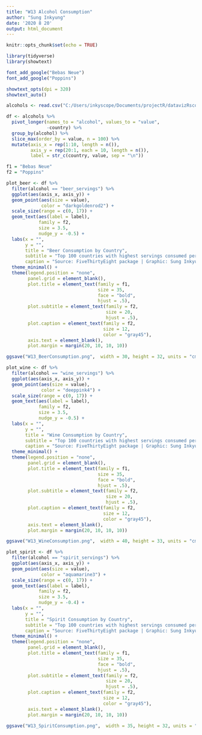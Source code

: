 ```yaml
---
title: "W13 Alcohol Consumption"
author: "Sung Inkyung"
date: '2020 8 20'
output: html_document
---
```


```r
knitr::opts_chunk$set(echo = TRUE)
```

```r
library(tidyverse)
library(showtext)

font_add_google("Bebas Neue")
font_add_google("Poppins")

showtext_opts(dpi = 320)
showtext_auto()
```


```r
alcohols <- read.csv("C:/Users/inkyscope/Documents/projectR/datavizRscope/2018/week13/data/AlcoholConsumption.csv")
```


```r
df <- alcohols %>% 
  pivot_longer(names_to = "alcohol", values_to = "value",
               -country) %>% 
  group_by(alcohol) %>% 
  slice_max(order_by = value, n = 100) %>% 
  mutate(axis_x = rep(1:10, length = n()),
         axis_y = rep(20:1, each = 10, length = n()),
         label = str_c(country, value, sep = "\n"))

```


```r
f1 = "Bebas Neue"
f2 = "Poppins"

plot_beer <- df %>% 
  filter(alcohol == "beer_servings") %>% 
  ggplot(aes(axis_x, axis_y)) +
  geom_point(aes(size = value),
             color = "darkgoldenrod2") +
  scale_size(range = c(0, 17)) +
  geom_text(aes(label = label),
            family = f2,
            size = 3.5, 
            nudge_y = -0.5) +
  labs(x = "",
       y = "",
       title = "Beer Consumption by Country",
       subtitle = "Top 100 countries with highest servings consumed per person, 2010",
       caption = "Source: FiveThirtyEight package | Graphic: Sung Inkyung") +
  theme_minimal() +
  theme(legend.position = "none",
        panel.grid = element_blank(),
        plot.title = element_text(family = f1, 
                                  size = 35, 
                                  face = "bold",
                                  hjust = .5),
        plot.subtitle = element_text(family = f2,
                                     size = 20,
                                     hjust = .5),
        plot.caption = element_text(family = f2,
                                    size = 12,
                                    color = "gray45"),
        axis.text = element_blank(),
        plot.margin = margin(20, 10, 10, 10))

ggsave("W13_BeerConsumption.png",  width = 30, height = 32, units = "cm", dpi = 300)
```

```r
plot_wine <- df %>% 
  filter(alcohol == "wine_servings") %>% 
  ggplot(aes(axis_x, axis_y)) +
  geom_point(aes(size = value),
             color = "deeppink4") +
  scale_size(range = c(0, 17)) +
  geom_text(aes(label = label),
            family = f2,
            size = 3.5, 
            nudge_y = -0.5) +
  labs(x = "",
       y = "",
       title = "Wine Consumption by Country",
       subtitle = "Top 100 countries with highest servings consumed per person, 2010",
       caption = "Source: FiveThirtyEight package | Graphic: Sung Inkyung") +
  theme_minimal() +
  theme(legend.position = "none",
        panel.grid = element_blank(),
        plot.title = element_text(family = f1,
                                  size = 35, 
                                  face = "bold",
                                  hjust = .5),
        plot.subtitle = element_text(family = f2,
                                     size = 20,
                                     hjust = .5),
        plot.caption = element_text(family = f2,
                                    size = 12,
                                    color = "gray45"),
        axis.text = element_blank(),
        plot.margin = margin(20, 10, 10, 10))

ggsave("W13_WineConsumption.png",  width = 40, height = 33, units = "cm")
```

```r
plot_spirit <- df %>% 
  filter(alcohol == "spirit_servings") %>% 
  ggplot(aes(axis_x, axis_y)) +
  geom_point(aes(size = value),
             color = "aquamarine3") +
  scale_size(range = c(0, 17)) +
  geom_text(aes(label = label),
            family = f2,
            size = 3.5, 
            nudge_y = -0.4) +
  labs(x = "",
       y = "",
       title = "Spirit Consumption by Country",
       subtitle = "Top 100 countries with highest servings consumed per person, 2010",
       caption = "Source: FiveThirtyEight package | Graphic: Sung Inkyung") +
  theme_minimal() +
  theme(legend.position = "none",
        panel.grid = element_blank(),
        plot.title = element_text(family = f1,
                                  size = 35, 
                                  face = "bold",
                                  hjust = .5),
        plot.subtitle = element_text(family = f2,
                                     size = 20,
                                     hjust = .5),
        plot.caption = element_text(family = f2,
                                    size = 12,
                                    color = "gray45"),
        axis.text = element_blank(),
        plot.margin = margin(20, 10, 10, 10))

ggsave("W13_SpiritConsumption.png",  width = 35, height = 32, units = "cm")
```

